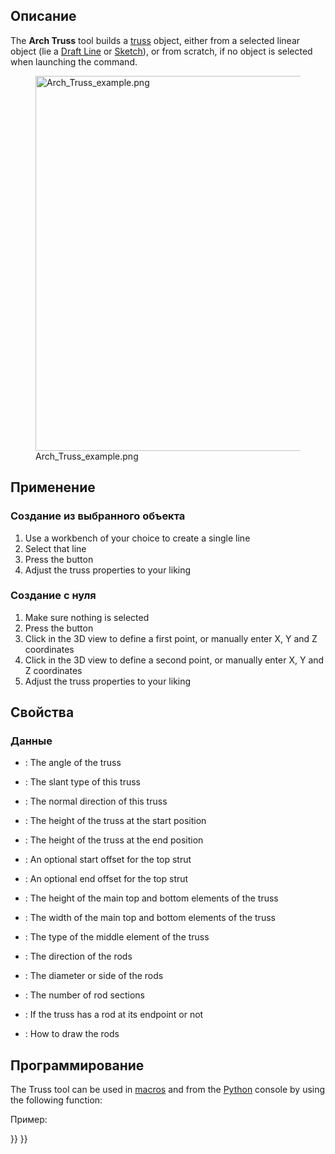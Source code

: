 <languages/>

<div class="mw-translate-fuzzy">
{{Docnav/ru
|[[Arch_Fence/ru|Ограждение]]
|[[Arch_Profile/ru|Профиль]]
|[[Arch_Workbench/ru|Архитектурный верстак "Arch"]]
|IconL=Arch_Fence.svg
|IconR=Arch_Profile.svg
|IconC=Workbench_Arch.svg
}}
</div>

{{VeryImportantMessage|THIS COMMAND IS PART OF THE INTEGRATED [[BIM_Workbench|BIM WORKBENCH]] IN V1.0<br>
This page has been updated for that version.}}

<div class="mw-translate-fuzzy">
{{GuiCommand/ru
|Name/ru=Ферма
|Name=Arch_Truss
|MenuLocation=Arch → Ферма
|Workbenches=[[Arch_Workbench/ru|Arch]]
|Version=0.19
}}
</div>

<span id="Description"></span>
==Описание==

The '''Arch Truss''' tool builds a [https://en.wikipedia.org/wiki/Truss truss] object, either from a selected linear object (lie a [[Draft_Line|Draft Line]] or [[Sketcher_NewSketch|Sketch]]), or from scratch, if no object is selected when launching the command.

[[Image:Arch Truss example.png|600px]]

<span id="Usage"></span>
==Применение==

<span id="Creating_from_a_selected_object"></span>
===Создание из выбранного объекта===

# Use a workbench of your choice to create a single line
# Select that line
# Press the {{Button|[[Image:Arch_Truss.svg|16px]] [[Arch_Truss|Truss]]}} button
# Adjust the truss properties to your liking

<span id="Creating_from_scratch"></span>
===Создание с нуля===

# Make sure nothing is selected
# Press the {{Button|[[Image:Arch_Truss.svg|16px]] [[Arch_Truss|Truss]]}} button
# Click in the 3D view to define a first point, or manually enter X, Y and Z coordinates
# Click in the 3D view to define a second point, or manually enter X, Y and Z coordinates
# Adjust the truss properties to your liking

<span id="Properties"></span>
==Свойства==

<span id="Data"></span>
=== Данные ===

* {{PropertyData|TrussAngle}}: The angle of the truss
* {{PropertyData|SlantType}}: The slant type of this truss
* {{PropertyData|Normal}}: The normal direction of this truss
* {{PropertyData|HeightStart}}: The height of the truss at the start position
* {{PropertyData|HeightEnd}}: The height of the truss at the end position
* {{PropertyData|StrutStartOffset}}: An optional start offset for the top strut
* {{PropertyData|StrutEndOffset}}: An optional end offset for the top strut
* {{PropertyData|StrutHeight}}: The height of the main top and bottom elements of the truss
* {{PropertyData|StrutWidth}}: The width of the main top and bottom elements of the truss
* {{PropertyData|RodType}}: The type of the middle element of the truss
* {{PropertyData|RodDirection}}: The direction of the rods
* {{PropertyData|RodSize}}: The diameter or side of the rods
* {{PropertyData|RodSections}}: The number of rod sections
* {{PropertyData|RodEnd}}: If the truss has a rod at its endpoint or not
* {{PropertyData|RodMode}}: How to draw the rods

<span id="Scripting"></span>
==Программирование==

The Truss tool can be used in [[Macros|macros]] and from the [[Python|Python]] console by using the following function:

{{Code|code=
Truss = makeFence([baseobj])
}}

Пример:

{{Code|code=
import FreeCAD
import Draft
import Arch

p1 = FreeCAD.Vector(0,0,0)
p2 = FreeCAD.Vector(2000,0,0)
baseline = Draft.makeLine(p1,p2)
truss = Arch.makeTruss(baseline)
truss.HeightStart = 200
truss.HeightEnd = 400
# adjust other needed properties
}}


<div class="mw-translate-fuzzy">
{{Docnav/ru
|[[Arch_Fence/ru|Ограждение]]
|[[Arch_Profile/ru|Профиль]]
|[[Arch_Workbench/ru|Архитектурный верстак "Arch"]]
|IconL=Arch_Fence.svg
|IconR=Arch_Profile.svg
|IconC=Workbench_Arch.svg
}}
</div>

{{BIM_Tools_navi{{#translation:}}}}
{{Userdocnavi{{#translation:}}}}